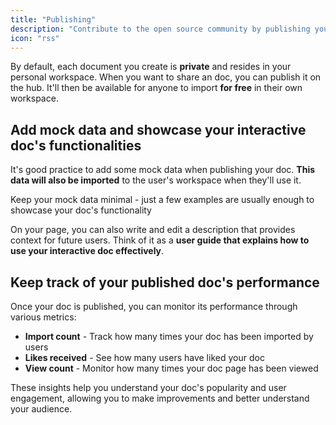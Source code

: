 ```yaml
---
title: "Publishing"
description: "Contribute to the open source community by publishing your doc on the hub, making it accessible for anyone to use."
icon: "rss"
---
```


By default, each document you create is **private** and resides in your personal workspace. When you want to share an doc, you can publish it on the hub. It'll then be available for anyone to import **for free** in their own workspace.

## Add mock data and showcase your interactive doc's functionalities

It's good practice to add some mock data when publishing your doc. **This data will also be imported** to the user's workspace when they'll use it.

<Tip>
  Keep your mock data minimal - just a few examples are usually enough to
  showcase your doc's functionality
</Tip>

On your page, you can also write and edit a description that provides context for future users. Think of it as a **user guide that explains how to use your interactive doc effectively**.

## Keep track of your published doc's performance

Once your doc is published, you can monitor its performance through various metrics:

- **Import count** - Track how many times your doc has been imported by users
- **Likes received** - See how many users have liked your doc
- **View count** - Monitor how many times your doc page has been viewed

These insights help you understand your doc's popularity and user engagement, allowing you to make improvements and better understand your audience.
